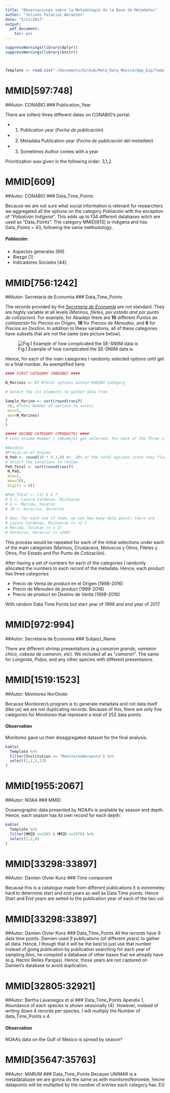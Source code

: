 ```yaml
---
title: "Observaciones sobre la Metodologia de la Base de Metadatos"
author: "Juliano Palacios Abrantes"
date: "5/11/2017"
output: 
  pdf_document: 
    toc: yes
---
```


```r

suppressWarnings(library(dplyr))
suppressWarnings(library(knitr))



Template <- read.csv("~/Documents/Github/Meta_Data_Mexico/App_Esp/Template.csv")

```

# MMID[597:748]
##Autor: CONABIO
### Publication_Year

There are (often) three different dates on CONABIO's portal:

- 1. Publication year (*Fecha de publicación*)
- 2. Metadata Publication year (*Fecha de publicación del metadato*)
- 3. Sometimes Author comes with a year

Prioritization was given in the following order: 3,1,2.

# MMID[609]
##Autor: CONABIO
### Data_Time_Points

Because we are not sure what social information is relevant for researchers we aggregated all the options on the category *Población* with the exception of "*Pobalción Indígena*". This adds up to 134 different databases witch are used as "Data_Points". The category MMID[613] is Indigena and has Data_Points = 43, following the same methodology.

##### Población:
- Aspectos generales [89]
- Riesgo [1]
- Indicadores Sociales [44]


# MMID[756:1242]
##Autor: Secretaria de Economia
### Data_Time_Points

The records provided by the [*Secretaría de Economía*](http://www.economia-sniim.gob.mx/SNIIM-PESCA/Consolidados.asp
) are not standard. They are highly variable at all levels (*Marinos, filetes, por estado and por punto de cotizacion*). For example, for Abadejo there are **10** different *Puntos de cotiózación* for *Precios en Origen*, **18** for *Precios de Menudeo*, and **6** for *Precios en Destino*. In addition to these variations, all of these categories have subsets that are not the same (see picture below).

![Fig.1 Example of how complicated the SE-SNIIM data is](Images/SE_SNIIM.png)

Hence, for each of the main categories I randomly selected options until get to a final number. As exemplified here:

```r
#### FIRST CATEGORY (MARINO) ####

N_Marinos <- 67 #Total options within MARINO category

# Select the [n] elements to gather data from

Sample_Marino <- sort(round(runif(
 30, #Total Number of options to select
 min=1,
 max=N_Marinos)
)
)

##### SECOND CATEGORY (PRODUCTO) ####
# Lets assume Number 1 (Abadejo) got selected. For each of the Three categories (Precios en Origen, Precios en Menudeo and Precio en destino) O would select random locations.

#Abadejo
#Precio en el Orgien 
N_PeO <- round(10 * 0.3,0) #<- 30% of the total options since they fluctuate 
# Select the locations to review
PeO_Total <- sort(round(runif(
 N_PeO,
 min=1,
 max=10),
 digits = 0))

#PeO_Total <- [1] 5 6 7
# 5 <- Lazaro Cardenas, Michoacan
# 6 <- Merida, Yucatan
# 10 <- Veracruz, Veracruz
  
# Now, for each one of them, we see how many data points there are
# Lazaro Cardenas, Michoacan (n =1 )
# Merida, Yucatan (n = 2)
# Veracruz, Veracruz (n =298)
```

This process would be repeated for each of the initial selections under each of the main categories (Marinos, Crustaceos, Moluscos y Otros, Filetes y Otros, Por Estado and Por Punto de Cotización). 

After having a set of numbers for each of the categories I randomly allocated the numbers to each record of the metadata. Hence, each product has three categories:

- Precio de Venta de *product* en el Origen (1998-2016)
- Precio de Menudeo de *product* (1998-2016)
- Precio de *product* en Destino de Venta (1998-2016)

With random Data Time Points but start year of 1998 and end year of 2017.

# MMID[972:994]
##Autor: Secretaria de Economia
### Subject_Name

There are different shrimp presentations (e.g.*camaron grande, vamaron chico, cabeza de camaron, etc*). We included all as "*camaron*". The same for *Langosta*, *Pulpo*, and any other species with different presentaions. 

# MMID[1519:1523]
##Autor: Monitoreo NorOeste

Because Monitoreo's program is to generate metadata and not data itself (like us) we are not duplicating records. Because of this, there are only five categories for Monitoreo that represent a total of 252 data points. 

#### Observation
Monitoreo gave us their disaggregated dataset for the final analysis.

```r

kable(
  Template %>% 
  filter(Institution == "MonitoreoNoroeste") %>% 
  select(1,2,5,13)
)

```

# MMID[1955:2067]
##Autor: NOAA
### MMID

Oceanographic data presented by NOAA's is available by season and depth. Hence, each season has its own record for each depth:

```r

kable(
  Template %>% 
  filter(MMID >=1965 & MMID <=1970) %>% 
  select(1:2,4)
)

```

# MMID[33298:33897]
##Autor: Damien Olvier Kunz
### Time component

Because this is a catalogue made from different publications it is extremeley hard to determine start and end years as well as Data Time points. Hence Start and End years are setted to the publication year of each of the two vol.


# MMID[33298:33897]
##Autor: Damien Olvier Kunz
### Data_Time_Points
All the records have 9 data time points. Damien used 9 publications (of different years) to gather all data. Hence, I though that it will be the best to just use that number instead of going publication by publication searching for each year of sampling.Also, he compiled a database of other bases that we already have (e.g. Hector Relles Pangas). Hence, those years are not captured on Damien's database to avoid duplication. 


# MMID[32805:32921]
##Autor: Bertha Lavaniegos et al
### Data_Time_Points
Apendix 1, Abundance of each species is shown seasonally (4). However, instead of writing down 4 records per species, I will multiply the Number of data_Time_Points x 4.

#### Observation
NOAA's data on the Gulf of Mexico is spread by season*

# MMID[35647:35763]
##Autor: MARUM
### Data_Time_Points
Because UNIMAR is a metadatabase we are gonna do the same as with monitoreoNoroeste, hecne datapoints will be multiplied by the number of entries each category has. EG
